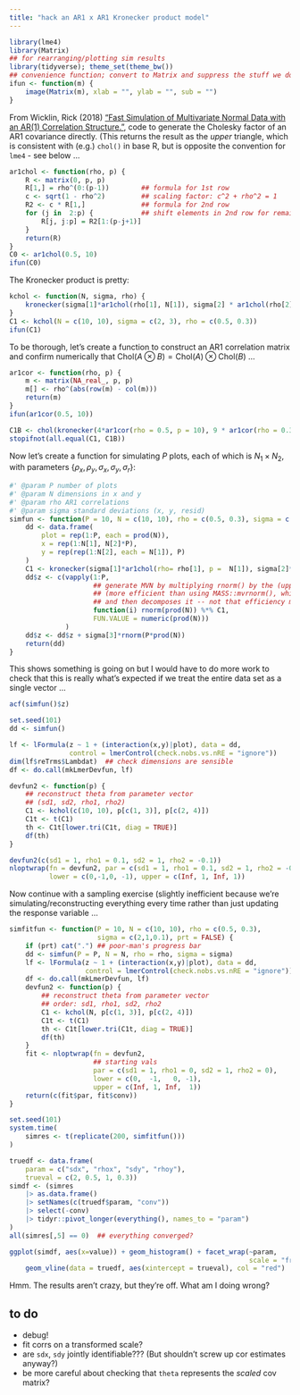 ```yaml
---
title: "hack an AR1 x AR1 Kronecker product model"
---
```


```r
library(lme4)
library(Matrix)
## for rearranging/plotting sim results
library(tidyverse); theme_set(theme_bw())
## convenience function; convert to Matrix and suppress the stuff we don't care about
ifun <- function(m) {
    image(Matrix(m), xlab = "", ylab = "", sub = "")
}
```

From Wicklin, Rick (2018) [“Fast Simulation of Multivariate Normal Data with an AR(1) Correlation Structure.”](https://blogs.sas.com/content/iml/2018/10/03/ar1-cholesky-root-simulation.html), code to generate the Cholesky factor of an AR1 covariance directly. (This returns the result as the *upper* triangle, which is consistent with (e.g.) `chol()` in base R, but is opposite the convention for `lme4` - see below ...

```r
ar1chol <- function(rho, p) {
    R <- matrix(0, p, p)
    R[1,] = rho^(0:(p-1))        ## formula for 1st row
    c <- sqrt(1 - rho^2)         ## scaling factor: c^2 + rho^2 = 1
    R2 <- c * R[1,]              ## formula for 2nd row
    for (j in  2:p) {            ## shift elements in 2nd row for remaining rows
        R[j, j:p] = R2[1:(p-j+1)] 
    }
    return(R)
}
C0 <- ar1chol(0.5, 10)
ifun(C0)
```

The Kronecker product is pretty:

```r
kchol <- function(N, sigma, rho) {
    kronecker(sigma[1]*ar1chol(rho[1], N[1]), sigma[2] * ar1chol(rho[2], N[2]))
}
C1 <- kchol(N = c(10, 10), sigma = c(2, 3), rho = c(0.5, 0.3))
ifun(C1)
```

To be thorough, let's create a function to construct an AR1 correlation matrix and confirm
numerically that $\textrm{Chol}(A \otimes B) = \textrm{Chol}(A) \otimes \textrm{Chol}(B)$ ...

```r
ar1cor <- function(rho, p) {
    m <- matrix(NA_real_, p, p)
    m[] <- rho^(abs(row(m) - col(m)))
    return(m)
}
ifun(ar1cor(0.5, 10))
```

```r
C1B <- chol(kronecker(4*ar1cor(rho = 0.5, p = 10), 9 * ar1cor(rho = 0.3, p = 10)))
stopifnot(all.equal(C1, C1B))
```

Now let's create a function for simulating $P$ plots, each of which is $N_1 \times N_2$,
with parameters $\{ \rho_x, \rho_y, \sigma_x, \sigma_y, \sigma_r \}$:

```r
#' @param P number of plots
#' @param N dimensions in x and y
#' @param rho AR1 correlations
#' @param sigma standard deviations (x, y, resid)
simfun <- function(P = 10, N = c(10, 10), rho = c(0.5, 0.3), sigma = c(2, 1, 0.1)) {
	dd <- data.frame(
		plot = rep(1:P, each = prod(N)),
		x = rep(1:N[1], N[2]*P),
		y = rep(rep(1:N[2], each = N[1]), P)
    )
    C1 <- kronecker(sigma[1]*ar1chol(rho= rho[1], p =  N[1]), sigma[2]*ar1chol(rho = rho[2], p = N[2]))
    dd$z <- c(vapply(1:P,
                     ## generate MVN by multiplying rnorm() by the (upper-triangular) Cholesky factor ...
                     ## (more efficient than using MASS::mvrnorm(), which starts from the covariance matrix
                     ## and then decomposes it -- not that efficiency matters much in this context)
                     function(i) rnorm(prod(N)) %*% C1,
                     FUN.VALUE = numeric(prod(N)))
              )
    dd$z <- dd$z + sigma[3]*rnorm(P*prod(N))
    return(dd)
}
```

This shows something is going on but I would have to do more work to check that this is really what's expected if we treat the entire data set as a single vector ...
```r
acf(simfun()$z)
```

```r
set.seed(101)
dd <- simfun()
```

```r
lf <- lFormula(z ~ 1 + (interaction(x,y)|plot), data = dd,
               control = lmerControl(check.nobs.vs.nRE = "ignore"))
dim(lf$reTrms$Lambdat)  ## check dimensions are sensible
df <- do.call(mkLmerDevfun, lf)

devfun2 <- function(p) {
    ## reconstruct theta from parameter vector
    ## (sd1, sd2, rho1, rho2)
    C1 <- kchol(c(10, 10), p[c(1, 3)], p[c(2, 4)])
    C1t <- t(C1)
    th <- C1t[lower.tri(C1t, diag = TRUE)]
    df(th)
}

devfun2(c(sd1 = 1, rho1 = 0.1, sd2 = 1, rho2 = -0.1))
nloptwrap(fn = devfun2, par = c(sd1 = 1, rho1 = 0.1, sd2 = 1, rho2 = -0.1),
          lower = c(0,-1,0, -1), upper = c(Inf, 1, Inf, 1))
```

Now continue with a sampling exercise (slightly inefficient because we're simulating/reconstructing everything every time
rather than just updating the response variable ...

```r
simfitfun <- function(P = 10, N = c(10, 10), rho = c(0.5, 0.3),
                      sigma = c(2,1,0.1), prt = FALSE) {
    if (prt) cat(".") ## poor-man's progress bar
    dd <- simfun(P = P, N = N, rho = rho, sigma = sigma)
    lf <- lFormula(z ~ 1 + (interaction(x,y)|plot), data = dd,
                   control = lmerControl(check.nobs.vs.nRE = "ignore"))
    df <- do.call(mkLmerDevfun, lf)
    devfun2 <- function(p) {
        ## reconstruct theta from parameter vector
        ## order: sd1, rho1, sd2, rho2
        C1 <- kchol(N, p[c(1, 3)], p[c(2, 4)])
        C1t <- t(C1)
        th <- C1t[lower.tri(C1t, diag = TRUE)]
        df(th)
    }
    fit <- nloptwrap(fn = devfun2,
                     ## starting vals
                     par = c(sd1 = 1, rho1 = 0, sd2 = 1, rho2 = 0),
                     lower = c(0,  -1,   0, -1),
                     upper = c(Inf, 1, Inf,  1))
    return(c(fit$par, fit$conv))
}
```

```r
set.seed(101)
system.time(
    simres <- t(replicate(200, simfitfun()))
)
```

```r
truedf <- data.frame(
    param = c("sdx", "rhox", "sdy", "rhoy"),
    trueval = c(2, 0.5, 1, 0.3))
simdf <- (simres
    |> as.data.frame()
    |> setNames(c(truedf$param, "conv"))
    |> select(-conv)
    |> tidyr::pivot_longer(everything(), names_to = "param")
)
all(simres[,5] == 0)  ## everything converged?
```

```r
ggplot(simdf, aes(x=value)) + geom_histogram() + facet_wrap(~param,
                                                            scale = "free") +
    geom_vline(data = truedf, aes(xintercept = trueval), col = "red")
```

Hmm. The results aren't crazy, but they're off.  What am I doing wrong?

## to do

* debug!
* fit corrs on a transformed scale?
* are `sdx`, `sdy` jointly identifiable??? (But shouldn't screw up cor estimates anyway?)
* be more careful about checking that `theta` represents the *scaled* cov matrix?
